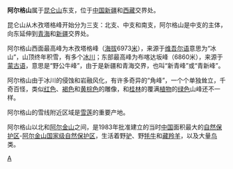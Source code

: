 '''阿尔格山'''属于[[昆仑山|昆仑山]]东支，位于[[中国|中国]][[新疆|新疆]]和[[西藏|西藏]]交界处。

昆仑山从木孜塔格峰开始分为三支：北支、中支和南支，阿尔格山是中支的主体，向东延伸到[[青海|青海]]和[[新疆|新疆]]交界处。

阿尔格山西面最高峰为木孜塔格峰（[[海拔|海拔]]6973[[米_(單位)|米]]），来源于[[维吾尔语|维吾尔语]]意思为“冰山”，山顶终年积雪，有多个[[冰川|冰川]]；东部最高峰为布喀达坂峰（6860米），来源于[[蒙古语|蒙古语]]，意思是“野公牛峰”，由于是新疆和青海交界，也叫“新青峰”或“青新峰”。

阿尔格山由于冰川的侵蚀和岩融风化，有许多奇异的“角峰”，一个个单独耸立，千奇百怪，类似[[红色|红色]]、[[褐色|褐色]]和[[黄色|黄棕色]]的雕像，和[[桂林|桂林]]的覆满[[植物|植物]]的[[绿色|绿色]]山峰还不一样。

阿尔格山的雪线附近区域是[[雪莲|雪莲]]的重要产地。

阿尔格山以北和[[阿尔金山|阿尔金山]]之间，是1983年批准建立的当时[[中国|中国]]面积最大的[[自然保护区|自然保护区]]-[[阿尔金山国家级自然保护区|阿尔金山国家级自然保护区]]，生活着野[[驴|驴]]、野[[牦牛|牦牛]]和[[藏羚羊|藏羚羊]]，以及大量[[鸟|鸟]]类。

[[Category:中国山脉|A]]